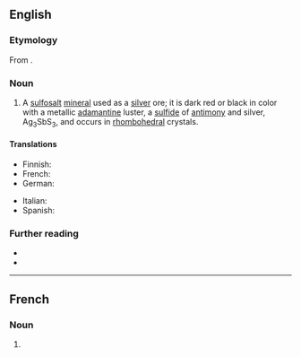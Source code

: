 ==English==

===Etymology===
From {{etyl|grc|en}} {{compound|grc|πῦρ|ἄργῠρος|t1=fire|t2=silver|nocat=1}}.

===Noun===
{{en-noun|~}}

# {{lb|en|mineral}} A [[sulfosalt]] [[mineral]] used as a [[silver]] ore; it is dark red or black in color with a metallic [[adamantine]] luster, a [[sulfide]] of [[antimony]] and silver, Ag<sub>3</sub>SbS<sub>3</sub>, and occurs in [[rhombohedral]] crystals.
#:{{syn|en|ruby silver}}

====Translations====
{{trans-top|a mineral, silver sulfantimonide}}
* Finnish: {{t|fi|pyrargyriitti}}
* French: {{t+|fr|pyrargyrite|f}}
* German: {{t|de|Pyrargyrit|m}}
{{trans-mid}}
* Italian: {{t|it|pirargirite|f}}
* Spanish: {{t|es|pirargirita|f}}
{{trans-bottom}}

===Further reading===
* {{R:WebMineral}}
* {{R:mindat}}

----

==French==

===Noun===
{{fr-noun|f}}

# {{lb|fr|mineral}} {{l|en|pyrargyrite}}